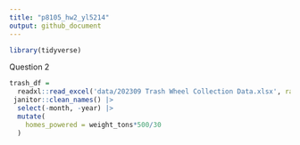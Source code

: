 ```yaml
---
title: "p8105_hw2_yl5214"
output: github_document
---
```


```r
library(tidyverse)
```

Question 2
```r
trash_df =
  readxl::read_excel('data/202309 Trash Wheel Collection Data.xlsx', range = "A2:N586" ) |> 
 janitor::clean_names() |> 
  select(-month, -year) |> 
  mutate(
    homes_powered = weight_tons*500/30
  )

```










